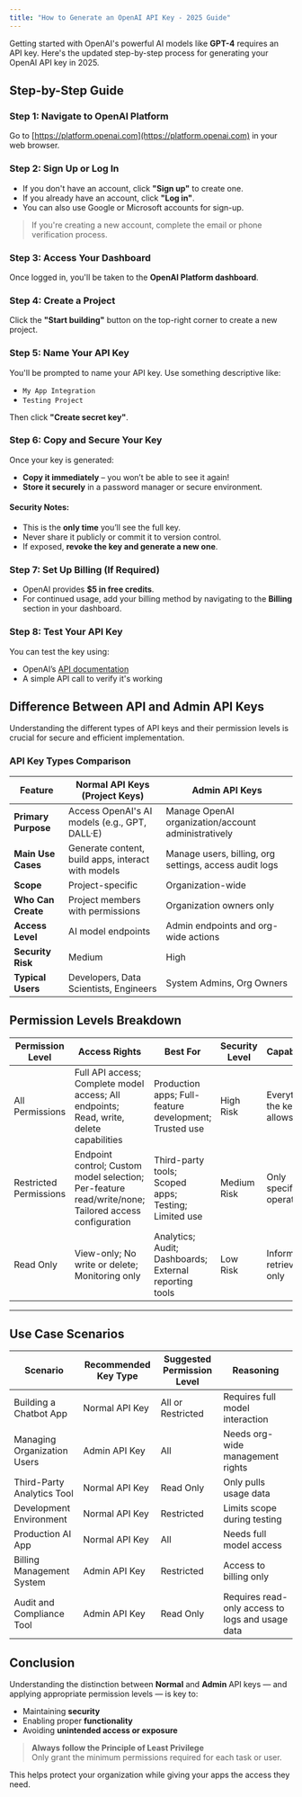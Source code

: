 ```yaml
---
title: "How to Generate an OpenAI API Key - 2025 Guide"
---
```


Getting started with OpenAI's powerful AI models like **GPT-4** requires an API key. Here's the updated step-by-step process for generating your OpenAI API key in 2025.


## Step-by-Step Guide

### Step 1: Navigate to OpenAI Platform

Go to [https://platform.openai.com](https://platform.openai.com) in your web browser.

### Step 2: Sign Up or Log In

- If you don't have an account, click **"Sign up"** to create one.
- If you already have an account, click **"Log in"**.
- You can also use Google or Microsoft accounts for sign-up.

> If you're creating a new account, complete the email or phone verification process.

### Step 3: Access Your Dashboard

Once logged in, you'll be taken to the **OpenAI Platform dashboard**.

### Step 4: Create a Project

Click the **"Start building"** button on the top-right corner to create a new project.

### Step 5: Name Your API Key

You'll be prompted to name your API key. Use something descriptive like:

- `My App Integration`
- `Testing Project`

Then click **"Create secret key"**.

### Step 6: Copy and Secure Your Key

Once your key is generated:

- **Copy it immediately** – you won’t be able to see it again!
- **Store it securely** in a password manager or secure environment.

#### Security Notes:
- This is the **only time** you’ll see the full key.
- Never share it publicly or commit it to version control.
- If exposed, **revoke the key and generate a new one**.

### Step 7: Set Up Billing (If Required)

- OpenAI provides **$5 in free credits**.
- For continued usage, add your billing method by navigating to the **Billing** section in your dashboard.

### Step 8: Test Your API Key

You can test the key using:

- OpenAI’s [API documentation](https://platform.openai.com/docs)
- A simple API call to verify it's working


## Difference Between API and Admin API Keys

Understanding the different types of API keys and their permission levels is crucial for secure and efficient implementation.

### API Key Types Comparison

| Feature              | **Normal API Keys (Project Keys)**           | **Admin API Keys**                                |
|----------------------|----------------------------------------------|--------------------------------------------------|
| **Primary Purpose**  | Access OpenAI's AI models (e.g., GPT, DALL·E) | Manage OpenAI organization/account administratively |
| **Main Use Cases**   | Generate content, build apps, interact with models | Manage users, billing, org settings, access audit logs |
| **Scope**            | Project-specific                             | Organization-wide                                |
| **Who Can Create**   | Project members with permissions             | Organization owners only                         |
| **Access Level**     | AI model endpoints                           | Admin endpoints and org-wide actions             |
| **Security Risk**    | Medium                                       | High                                             |
| **Typical Users**    | Developers, Data Scientists, Engineers       | System Admins, Org Owners                        |


## Permission Levels Breakdown

| Permission Level       | Access Rights                                                                                              | Best For                                                | Security Level | Capabilities                    |
|------------------------|------------------------------------------------------------------------------------------------------------|----------------------------------------------------------|----------------|----------------------------------|
| All Permissions        | Full API access; Complete model access; All endpoints; Read, write, delete capabilities                    | Production apps; Full-feature development; Trusted use   | High Risk      | Everything the key allows        |
| Restricted Permissions | Endpoint control; Custom model selection; Per-feature read/write/none; Tailored access configuration       | Third-party tools; Scoped apps; Testing; Limited use     | Medium Risk    | Only specified operations        |
| Read Only              | View-only; No write or delete; Monitoring only                                                             | Analytics; Audit; Dashboards; External reporting tools   | Low Risk       | Information retrieval only       |

---


##  Use Case Scenarios

| Scenario                      | Recommended Key Type | Suggested Permission Level | Reasoning                             |
|------------------------------|---------------------|----------------------------|------------------------------------|
| Building a Chatbot App        | Normal API Key      | All or Restricted          | Requires full model interaction      |
| Managing Organization Users   | Admin API Key       | All                        | Needs org-wide management rights     |
| Third-Party Analytics Tool    | Normal API Key      | Read Only                  | Only pulls usage data                |
| Development Environment       | Normal API Key      | Restricted                 | Limits scope during testing          |
| Production AI App             | Normal API Key      | All                        | Needs full model access              |
| Billing Management System     | Admin API Key       | Restricted                 | Access to billing only               |
| Audit and Compliance Tool     | Admin API Key       | Read Only                  | Requires read-only access to logs and usage data |


##  Conclusion

Understanding the distinction between **Normal** and **Admin** API keys — and applying appropriate permission levels — is key to:

- Maintaining **security**
- Enabling proper **functionality**
- Avoiding **unintended access or exposure**

>  **Always follow the Principle of Least Privilege**  
> Only grant the minimum permissions required for each task or user.

This helps protect your organization while giving your apps the access they need.
